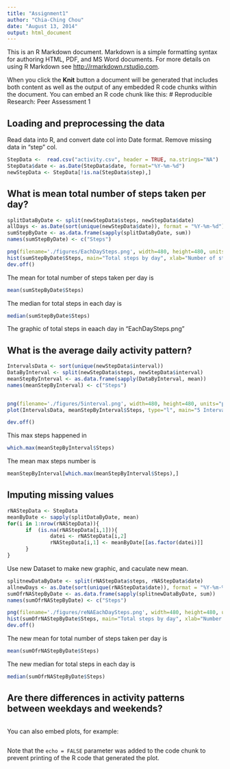 ```yaml
---
title: "Assignment1"
author: "Chia-Ching Chou"
date: "August 13, 2014"
output: html_document
---
```


This is an R Markdown document. Markdown is a simple formatting syntax for authoring HTML, PDF, and MS Word documents. For more details on using R Markdown see <http://rmarkdown.rstudio.com>.

When you click the **Knit** button a document will be generated that includes both content as well as the output of any embedded R code chunks within the document. You can embed an R code chunk like this:
# Reproducible Research: Peer Assessment 1


## Loading and preprocessing the data
Read data into R, and convert date col into Date format.
Remove missing data in "step" col.

```r
StepData <-  read.csv("activity.csv", header = TRUE, na.strings="NA")
StepData$date <- as.Date(StepData$date, format="%Y-%m-%d")
newStepData <- StepData[!is.na(StepData$step),]
```


## What is mean total number of steps taken per day?

```r
splitDataByDate <- split(newStepData$steps, newStepData$date)
allDays <- as.Date(sort(unique(newStepData$date)), format = "%Y-%m-%d")
sumStepByDate <- as.data.frame(sapply(splitDataByDate, sum))
names(sumStepByDate) <- c("Steps")

png(filename='./figures/EachDaySteps.png', width=480, height=480, units="px")
hist(sumStepByDate$Steps, main="Total steps by day", xlab="Number of steps in each day", ylab="Number of days", col="red", breaks = nrow(sumStepByDate))
dev.off()
```
The mean for total number of steps taken per day is
```r
mean(sumStepByDate$Steps)
```

The median for total steps in each day is
```r
median(sumStepByDate$Steps)
```


The graphic of total steps in eaach day in "EachDaySteps.png"

## What is the average daily activity pattern?

```r
IntervalsData <- sort(unique(newStepData$interval))
DataByInterval <- split(newStepData$steps, newStepData$interval)
meanStepByInterval <- as.data.frame(sapply(DataByInterval, mean))
names(meanStepByInterval) <- c("Steps")


png(filename='./figures/5interval.png', width=480, height=480, units="px")
plot(IntervalsData, meanStepByInterval$Steps, type="l", main="5 Interval step mean", xlab="5 interval", ylab="Mean of steps")

dev.off()

```

This max steps happened in
```r
which.max(meanStepByInterval$Steps)
```
The mean max steps number is
```r
meanStepByInterval[which.max(meanStepByInterval$Steps),]

```


## Imputing missing values

```r
rNAStepData <- StepData
meanByDate <- sapply(splitDataByDate, mean)
for(i in 1:nrow(rNAStepData)){
      if  (is.na(rNAStepData[i,1])){
              datei <- rNAStepData[i,2]
              rNAStepData[i,1] <- meanByDate[[as.factor(datei)]]
      }
}

```
Use new Dataset to make new graphic, and caculate new mean.
```r
splitnewDataByDate <- split(rNAStepData$steps, rNAStepData$date)
allnewDays <- as.Date(sort(unique(rNAStepData$date)), format = "%Y-%m-%d")
sumOfrNAStepByDate <- as.data.frame(sapply(splitnewDataByDate, sum))
names(sumOfrNAStepByDate) <- c("Steps")

png(filename='./figures/reNAEachDaySteps.png', width=480, height=480, units="px")
hist(sumOfrNAStepByDate$Steps, main="Total steps by day", xlab="Number of steps in each day", ylab="Number of days", col="red", breaks = nrow(sumOfrNAStepByDate))
dev.off()

```
The new mean for total number of steps taken per day is
```r
mean(sumOfrNAStepByDate$Steps)
```

The new median for total steps in each day is
```r
median(sumOfrNAStepByDate$Steps)
```


## Are there differences in activity patterns between weekdays and weekends?
```r

```

You can also embed plots, for example:

```r

```

Note that the `echo = FALSE` parameter was added to the code chunk to prevent printing of the R code that generated the plot.
